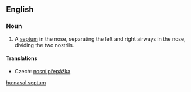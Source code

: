 ==English==
{{wikipedia}}
===Noun===
{{en-noun|sg=[[nasal]] [[septum]]|nasal septa|pl2=nasal septums}}

# {{anatomy}} A [[septum]] in the nose, separating the left and right airways in the nose, dividing the two nostrils.

====Translations====
{{trans-top|septum in the nose}}
*Czech: [[nosní přepážka]] {{f}}
{{trans-mid}}
{{trans-bottom}}

[[hu:nasal septum]]